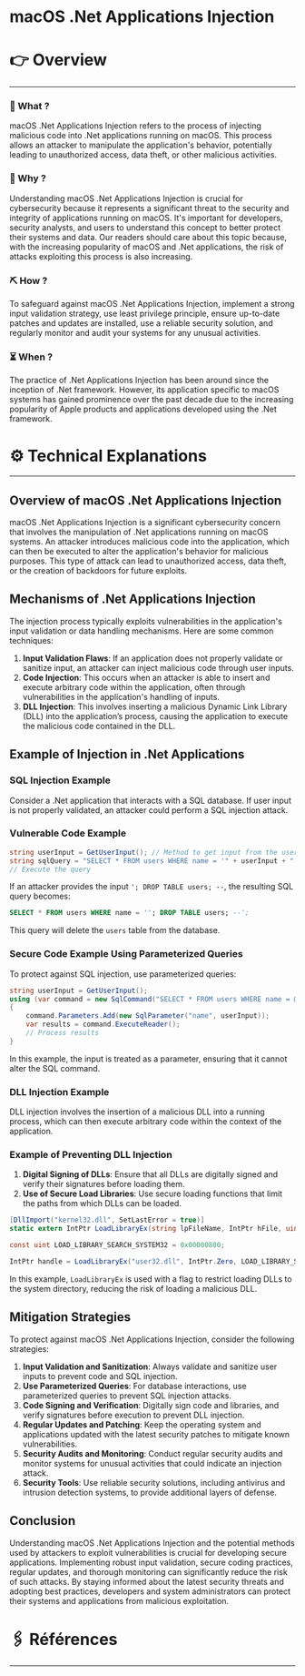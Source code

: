 # macOS .Net Applications Injection


# 👉 Overview

---

### 👀 What ?

macOS .Net Applications Injection refers to the process of injecting malicious code into .Net applications running on macOS. This process allows an attacker to manipulate the application's behavior, potentially leading to unauthorized access, data theft, or other malicious activities.


### 🧐 Why ?

Understanding macOS .Net Applications Injection is crucial for cybersecurity because it represents a significant threat to the security and integrity of applications running on macOS. It's important for developers, security analysts, and users to understand this concept to better protect their systems and data. Our readers should care about this topic because, with the increasing popularity of macOS and .Net applications, the risk of attacks exploiting this process is also increasing.


### ⛏️ How ?

To safeguard against macOS .Net Applications Injection, implement a strong input validation strategy, use least privilege principle, ensure up-to-date patches and updates are installed, use a reliable security solution, and regularly monitor and audit your systems for any unusual activities.


### ⏳ When ?

The practice of .Net Applications Injection has been around since the inception of .Net framework. However, its application specific to macOS systems has gained prominence over the past decade due to the increasing popularity of Apple products and applications developed using the .Net framework.


# ⚙️ Technical Explanations

---

## Overview of macOS .Net Applications Injection

macOS .Net Applications Injection is a significant cybersecurity concern that involves the manipulation of .Net applications running on macOS systems. An attacker introduces malicious code into the application, which can then be executed to alter the application's behavior for malicious purposes. This type of attack can lead to unauthorized access, data theft, or the creation of backdoors for future exploits.

## Mechanisms of .Net Applications Injection

The injection process typically exploits vulnerabilities in the application's input validation or data handling mechanisms. Here are some common techniques:

1. **Input Validation Flaws**: If an application does not properly validate or sanitize input, an attacker can inject malicious code through user inputs.
2. **Code Injection**: This occurs when an attacker is able to insert and execute arbitrary code within the application, often through vulnerabilities in the application's handling of inputs.
3. **DLL Injection**: This involves inserting a malicious Dynamic Link Library (DLL) into the application’s process, causing the application to execute the malicious code contained in the DLL.

## Example of Injection in .Net Applications

### SQL Injection Example

Consider a .Net application that interacts with a SQL database. If user input is not properly validated, an attacker could perform a SQL injection attack.

### Vulnerable Code Example

```csharp
string userInput = GetUserInput(); // Method to get input from the user
string sqlQuery = "SELECT * FROM users WHERE name = '" + userInput + "';";
// Execute the query

```

If an attacker provides the input `'; DROP TABLE users; --`, the resulting SQL query becomes:

```sql
SELECT * FROM users WHERE name = ''; DROP TABLE users; --';

```

This query will delete the `users` table from the database.

### Secure Code Example Using Parameterized Queries

To protect against SQL injection, use parameterized queries:

```csharp
string userInput = GetUserInput();
using (var command = new SqlCommand("SELECT * FROM users WHERE name = @name", connection))
{
    command.Parameters.Add(new SqlParameter("name", userInput));
    var results = command.ExecuteReader();
    // Process results
}

```

In this example, the input is treated as a parameter, ensuring that it cannot alter the SQL command.

### DLL Injection Example

DLL injection involves the insertion of a malicious DLL into a running process, which can then execute arbitrary code within the context of the application.

### Example of Preventing DLL Injection

1. **Digital Signing of DLLs**: Ensure that all DLLs are digitally signed and verify their signatures before loading them.
2. **Use of Secure Load Libraries**: Use secure loading functions that limit the paths from which DLLs can be loaded.

```csharp
[DllImport("kernel32.dll", SetLastError = true)]
static extern IntPtr LoadLibraryEx(string lpFileName, IntPtr hFile, uint dwFlags);

const uint LOAD_LIBRARY_SEARCH_SYSTEM32 = 0x00000800;

IntPtr handle = LoadLibraryEx("user32.dll", IntPtr.Zero, LOAD_LIBRARY_SEARCH_SYSTEM32);

```

In this example, `LoadLibraryEx` is used with a flag to restrict loading DLLs to the system directory, reducing the risk of loading a malicious DLL.

## Mitigation Strategies

To protect against macOS .Net Applications Injection, consider the following strategies:

1. **Input Validation and Sanitization**: Always validate and sanitize user inputs to prevent code and SQL injection.
2. **Use Parameterized Queries**: For database interactions, use parameterized queries to prevent SQL injection attacks.
3. **Code Signing and Verification**: Digitally sign code and libraries, and verify signatures before execution to prevent DLL injection.
4. **Regular Updates and Patching**: Keep the operating system and applications updated with the latest security patches to mitigate known vulnerabilities.
5. **Security Audits and Monitoring**: Conduct regular security audits and monitor systems for unusual activities that could indicate an injection attack.
6. **Security Tools**: Use reliable security solutions, including antivirus and intrusion detection systems, to provide additional layers of defense.

## Conclusion

Understanding macOS .Net Applications Injection and the potential methods used by attackers to exploit vulnerabilities is crucial for developing secure applications. Implementing robust input validation, secure coding practices, regular updates, and thorough monitoring can significantly reduce the risk of such attacks. By staying informed about the latest security threats and adopting best practices, developers and system administrators can protect their systems and applications from malicious exploitation.

# 🖇️ Références

---